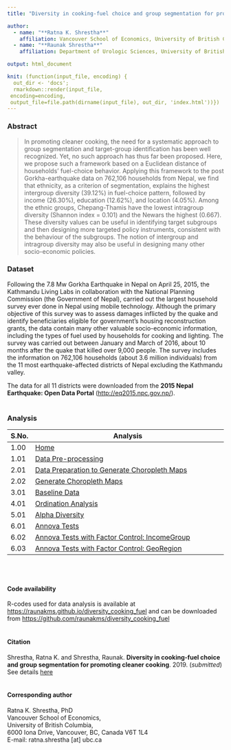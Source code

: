 ```yaml
---
title: "Diversity in cooking-fuel choice and group segmentation for promoting cleaner cooking"

author:
  - name: "**Ratna K. Shrestha**"
    affiliation: Vancouver School of Economics, University of British Columbia
  - name: "**Raunak Shrestha**"
    affiliation: Department of Urologic Sciences, University of British Columbia; Vancouver Prostate Centre

output: html_document

knit: (function(input_file, encoding) {
  out_dir <- 'docs';
  rmarkdown::render(input_file,
 encoding=encoding,
 output_file=file.path(dirname(input_file), out_dir, 'index.html'))})
---
```


### Abstract
> In promoting cleaner cooking, the need for a systematic approach to group segmentation and target-group identification has been well recognized. Yet, no such approach has thus far been proposed. Here, we propose such a framework based on a Euclidean distance of households’ fuel-choice behavior. Applying this framework to the post Gorkha-earthquake data on 762,106 households from Nepal, we find that ethnicity, as a criterion of segmentation, explains the highest intergroup diversity (39.12%) in fuel-choice pattern, followed by income (26.30%), education (12.62%), and location (4.05%). Among the ethnic groups, Chepang-Thamis have the lowest intragroup diversity (Shannon index = 0.101) and the Newars the highest (0.667). These diversity values can be useful in identifying target subgroups and then designing more targeted policy instruments, consistent with the behaviour of the subgroups. The notion of intergroup and intragroup diversity may also be useful in designing many other socio-economic policies.

### Dataset
Following the 7.8 Mw Gorkha Earthquake in Nepal on April 25, 2015, the Kathmandu Living Labs in collaboration with the National Planning Commission (the Government of Nepal), carried out the largest household survey ever done in Nepal using mobile technology. Although the primary objective of this survey was to assess damages inflicted by the quake and identify beneficiaries eligible for government's housing reconstruction grants, the data contain many other valuable socio-economic information, including the types of fuel used by households for cooking and lighting. The survey was carried out between January and March of 2016, about 10 months after the quake that killed over 9,000 people. The survey includes the information on 762,106 households (about 3.6 million individuals) from the 11 most earthquake-affected districts of Nepal excluding the Kathmandu valley. 

The data for all 11 districts were downloaded from the **2015 Nepal Earthquake: Open Data Portal** (<http://eq2015.npc.gov.np/>). 
<br/><br/>

### Analysis

| S.No. | Analysis                                                                                                                                             |
|-------|------------------------------------------------------------------------------------------------------------------------------------------------------|
| 1.00  | [Home](https://raunakms.github.io/diversity_cooking_fuel/){target="_blank"}                                                                          |
| 1.01  | [Data Pre-processing](https://raunakms.github.io/diversity_cooking_fuel/01_01_data_preprocess.html){target="_blank"}                                |
| 2.01  | [Data Preparation to Generate Choropleth Maps](https://raunakms.github.io/diversity_cooking_fuel/02_01_maps_data_preparation.html){target="_blank"} |
| 2.02  | [Generate Choropleth Maps](https://raunakms.github.io/diversity_cooking_fuel/02_02_maps_plot.html){target="_blank"}                                 |
| 3.01  | [Baseline Data](https://raunakms.github.io/diversity_cooking_fuel/03_01_baseline_data.html){target="_blank"}                                |
| 4.01  | [Ordination Analysis](https://raunakms.github.io/diversity_cooking_fuel/04_01_ordination_analysis.html){target="_blank"} |
| 5.01  | [Alpha Diversity](https://raunakms.github.io/diversity_cooking_fuel/05_01_alpha_diversity.html){target="_blank"}                                 |
| 6.01  | [Annova Tests](https://raunakms.github.io/diversity_cooking_fuel/06_01_annova_tests.html){target="_blank"}                                |
| 6.02  | [Annova Tests with Factor Control: IncomeGroup](https://raunakms.github.io/diversity_cooking_fuel/06_02_annova_tests_factor_control_income.html){target="_blank"} |
| 6.03  | [Annova Tests with Factor Control: GeoRegion](https://raunakms.github.io/diversity_cooking_fuel/06_03_annova_tests_factor_control_georegion.html){target="_blank"}                                 |

<br/><br/>

#### Code availability
R-codes used for data analysis is available at [https://raunakms.github.io/diversity_cooking_fuel](https://raunakms.github.io/diversity_cooking_fuel) and can be downloaded from [https://github.com/raunakms/diversity_cooking_fuel](https://github.com/raunakms/diversity_cooking_fuel)
<br/><br/>

#### Citation
Shrestha, Ratna K. and Shrestha, Raunak. **Diversity in cooking-fuel choice and group segmentation for promoting cleaner cooking**. 2019. (*submitted*)<br/>
See details [here](http://raunakms.github.io/publication/2019_cooking_fuel/)
<br/><br/>

#### Corresponding author
Ratna K. Shrestha, PhD <br/>
Vancouver School of Economics, <br/>
University of British Columbia, <br/>
6000 Iona Drive, Vancouver, BC, Canada V6T 1L4 <br/>
E-mail: ratna.shrestha [at] ubc.ca<br/>

